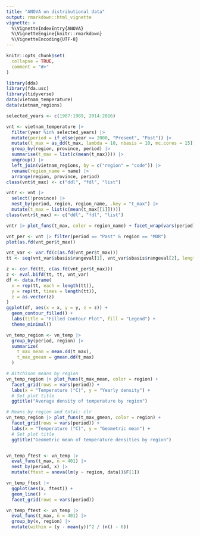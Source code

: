```yaml
---
title: "ANOVA on distributional data"
output: rmarkdown::html_vignette
vignette: >
  %\VignetteIndexEntry{ANOVA}
  %\VignetteEngine{knitr::rmarkdown}
  %\VignetteEncoding{UTF-8}
---
```


```r
knitr::opts_chunk$set(
  collapse = TRUE,
  comment = "#>"
)
```

```r
library(dda)
library(fda.usc)
library(tidyverse)
data(vietnam_temperature)
data(vietnam_regions)
```

```r
selected_years <- c(1987:1989, 2014:2016)

vnt <- vietnam_temperature |>
  filter(year %in% selected_years) |>
  mutate(period = if_else(year >= 2000, "Present", "Past")) |>
  mutate(t_max = as_dd(t_max, lambda = 10, nbasis = 10, mc.cores = 15)) |>
  group_by(region, province, period) |>
  summarise(t_max = list(c(mean(t_max)))) |>
  ungroup() |>
  left_join(vietnam_regions, by = c("region" = "code")) |>
  rename(region_name = name) |>
  arrange(region, province, period)
class(vnt$t_max) <- c("ddl", "fdl", "list")

vntr <- vnt |>
  select(!province) |>
  nest_by(period, region, region_name, .key = "t_max") |>
  mutate(t_max = list(c(mean(t_max[[1]]))))
class(vntr$t_max) <- c("ddl", "fdl", "list")

vntr |> plot_funs(t_max, color = region_name) + facet_wrap(vars(period))
```

```r
vnt_per <- vnt |> filter(period == "Past" & region == "MDR")
plot(as.fd(vnt_per$t_max))

vnt_var <- var.fd(c(as.fd(vnt_per$t_max)))
tt <- seq(vnt_var$sbasis$rangeval[1], vnt_var$sbasis$rangeval[2], length.out = 400)

z <- cor.fd(tt, c(as.fd(vnt_per$t_max)))
z <- eval.bifd(tt, tt, vnt_var)
df <- data.frame(
  x = rep(tt, each = length(tt)),
  y = rep(tt, times = length(tt)),
  z = as.vector(z)
)
ggplot(df, aes(x = x, y = y, z = z)) +
  geom_contour_filled() +
  labs(title = "Filled Contour Plot", fill = "Legend") +
  theme_minimal()
```

```r
vn_temp_region <- vn_temp |>
  group_by(period, region) |>
  summarize(
    t_max_mean = mean.dd(t_max),
    t_max_gmean = gmean.dd(t_max)
  )

# Aitchison means by region
vn_temp_region |> plot_funs(t_max_mean, color = region) +
  facet_grid(rows = vars(period)) +
  labs(x = "Temperature (°C)", y = "Yearly density") +
  # Set plot title
  ggtitle("Average density of temperature by region")

# Means by region and total: clr
vn_temp_region |> plot_funs(t_max_gmean, color = region) +
  facet_grid(rows = vars(period)) +
  labs(x = "Temperature (°C)", y = "Geometric mean") +
  # Set plot title
  ggtitle("Geometric mean of temperature densities by region")
```

```r
```

```r
vn_temp_ftest <- vn_temp |>
  eval_funs(t_max, n = 401) |>
  nest_by(period, x) |>
  mutate(ftest = anova(lm(y ~ region, data))$F[1])

vn_temp_ftest |>
  ggplot(aes(x, ftest)) +
  geom_line() +
  facet_grid(rows = vars(period))

vn_temp_ftest <- vn_temp |>
  eval_funs(t_max, n = 401) |>
  group_by(x, region) |>
  mutate(within = (y - mean(y))^2 / (n() - 6))
```


```r

```


